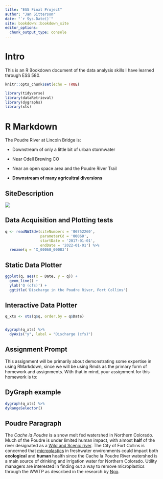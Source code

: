 ```yaml
--- 
title: "ESS Final Project"
author: "Jan Sitterson"
date: "`r Sys.Date()`"
site: bookdown::bookdown_site
editor_options: 
  chunk_output_type: console
---
```

# Intro
This is an R Bookdown document of the data analysis skills I have learned through ESS 580. 


```r
knitr::opts_chunk$set(echo = TRUE)

library(tidyverse)
library(dataRetrieval)
library(dygraphs)
library(xts)
```


# R Markdown

The Poudre River at Lincoln Bridge is:

  - Downstream of only a little bit of urban stormwater

  - Near Odell Brewing CO
  
  - Near an open space area and the Poudre River Trail
  
  - **Downstream of many agricultral diversions**


## SiteDescription

![](https://waterdata.usgs.gov/nwisweb/local/state/co/text/pics/06752260big.jpg)


## Data Acquisition and Plotting tests



```r

q <- readNWISdv(siteNumbers = '06752260',
                parameterCd = '00060',
                startDate = '2017-01-01',
                endDate = '2022-01-01') %>%
  rename(q = 'X_00060_00003')


```



## Static Data Plotter


```r

ggplot(q, aes(x = Date, y = q)) + 
  geom_line() + 
  ylab('Q (cfs)') + 
  ggtitle('Discharge in the Poudre River, Fort Collins')

```


## Interactive Data Plotter


```r

q_xts <- xts(q$q, order.by = q$Date)


dygraph(q_xts) %>%
  dyAxis("y", label = "Discharge (cfs)") 
```



## Assignment Prompt 


This assignment will be primarily about demonstrating some expertise in using
RMarkdown, since we will be using Rmds as the primary form of homework and 
assignments. With that in mind, your assignment for this homework is to:

## DyGraph example 
```r

dygraph(q_xts) %>% 
dyRangeSelector()
``` 
## Poudre Paragraph
The _Cache la Poudre_ is a snow melt fed watershed in Northern Colorado. Much of the Poudre is under limited human impact, with almost __half__ of the river designated as a [Wild and Scenic river](https://www.rivers.gov/wsr-act.php). The City of Fort Collins is concerned that [microplastics](https://oceanservice.noaa.gov/facts/microplastics.html) in freshwater environments could impact both __ecological__ and __human__ health since the Cache la Poudre River watershed is a main source of drinking and irrigation water for Northern Colorado. Utility managers are interested in finding out a way to remove microplastics through the WWTP as described in the research by [Ngo](https://www.sciencedirect.com/science/article/pii/S0269749119337169).

